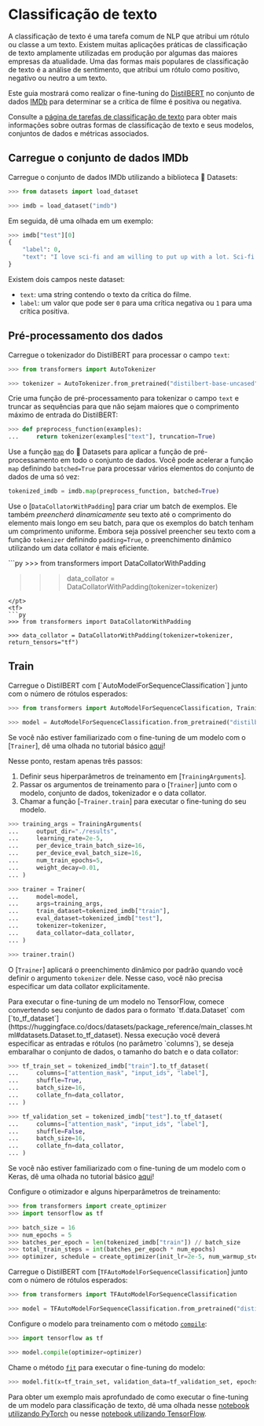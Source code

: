 <!--Copyright 2022 The HuggingFace Team. All rights reserved.

Licensed under the Apache License, Version 2.0 (the "License"); you may not use this file except in compliance with
the License. You may obtain a copy of the License at

http://www.apache.org/licenses/LICENSE-2.0

Unless required by applicable law or agreed to in writing, software distributed under the License is distributed on
an "AS IS" BASIS, WITHOUT WARRANTIES OR CONDITIONS OF ANY KIND, either express or implied. See the License for the
specific language governing permissions and limitations under the License.
-->

# Classificação de texto

<Youtube id="leNG9fN9FQU"/>

A classificação de texto é uma tarefa comum de NLP que atribui um rótulo ou classe a um texto. Existem muitas aplicações práticas de classificação de texto amplamente utilizadas em produção por algumas das maiores empresas da atualidade. Uma das formas mais populares de classificação de texto é a análise de sentimento, que atribui um rótulo como positivo, negativo ou neutro a um texto.

Este guia mostrará como realizar o fine-tuning do [DistilBERT](https://huggingface.co/distilbert-base-uncased) no conjunto de dados [IMDb](https://huggingface.co/datasets/imdb) para determinar se a crítica de filme é positiva ou negativa.

<Tip>

Consulte a [página de tarefas de classificação de texto](https://huggingface.co/tasks/text-classification) para obter mais informações sobre outras formas de classificação de texto e seus modelos, conjuntos de dados e métricas associados.

</Tip>

## Carregue o conjunto de dados IMDb

Carregue o conjunto de dados IMDb utilizando a biblioteca 🤗 Datasets:

```py
>>> from datasets import load_dataset

>>> imdb = load_dataset("imdb")
```

Em seguida, dê uma olhada em um exemplo:

```py
>>> imdb["test"][0]
{
    "label": 0,
    "text": "I love sci-fi and am willing to put up with a lot. Sci-fi movies/TV are usually underfunded, under-appreciated and misunderstood. I tried to like this, I really did, but it is to good TV sci-fi as Babylon 5 is to Star Trek (the original). Silly prosthetics, cheap cardboard sets, stilted dialogues, CG that doesn't match the background, and painfully one-dimensional characters cannot be overcome with a 'sci-fi' setting. (I'm sure there are those of you out there who think Babylon 5 is good sci-fi TV. It's not. It's clichéd and uninspiring.) While US viewers might like emotion and character development, sci-fi is a genre that does not take itself seriously (cf. Star Trek). It may treat important issues, yet not as a serious philosophy. It's really difficult to care about the characters here as they are not simply foolish, just missing a spark of life. Their actions and reactions are wooden and predictable, often painful to watch. The makers of Earth KNOW it's rubbish as they have to always say \"Gene Roddenberry's Earth...\" otherwise people would not continue watching. Roddenberry's ashes must be turning in their orbit as this dull, cheap, poorly edited (watching it without advert breaks really brings this home) trudging Trabant of a show lumbers into space. Spoiler. So, kill off a main character. And then bring him back as another actor. Jeeez! Dallas all over again.",
}
```

Existem dois campos neste dataset:

- `text`: uma string contendo o texto da crítica do filme.
- `label`: um valor que pode ser `0` para uma crítica negativa ou `1` para uma crítica positiva.

## Pré-processamento dos dados

Carregue o tokenizador do DistilBERT para processar o campo `text`:

```py
>>> from transformers import AutoTokenizer

>>> tokenizer = AutoTokenizer.from_pretrained("distilbert-base-uncased")
```

Crie uma função de pré-processamento para tokenizar o campo `text` e truncar as sequências para que não sejam maiores que o comprimento máximo de entrada do DistilBERT:

```py
>>> def preprocess_function(examples):
...     return tokenizer(examples["text"], truncation=True)
```

Use a função [`map`](https://huggingface.co/docs/datasets/package_reference/main_classes.html#datasets.Dataset.map) do 🤗 Datasets para aplicar a função de pré-processamento em todo o conjunto de dados. Você pode acelerar a função `map` definindo `batched=True` para processar vários elementos do conjunto de dados de uma só vez:

```py
tokenized_imdb = imdb.map(preprocess_function, batched=True)
```

Use o [`DataCollatorWithPadding`] para criar um batch de exemplos. Ele também *preencherá dinamicamente* seu texto até o comprimento do elemento mais longo em seu batch, para que os exemplos do batch tenham um comprimento uniforme. Embora seja possível preencher seu texto com a função `tokenizer` definindo `padding=True`, o preenchimento dinâmico utilizando um data collator é mais eficiente.

<frameworkcontent>
<pt>
```py
>>> from transformers import DataCollatorWithPadding

>>> data_collator = DataCollatorWithPadding(tokenizer=tokenizer)
```
</pt>
<tf>
```py
>>> from transformers import DataCollatorWithPadding

>>> data_collator = DataCollatorWithPadding(tokenizer=tokenizer, return_tensors="tf")
```
</tf>
</frameworkcontent>

## Train

<frameworkcontent>
<pt>
Carregue o DistilBERT com [`AutoModelForSequenceClassification`] junto com o número de rótulos esperados:

```py
>>> from transformers import AutoModelForSequenceClassification, TrainingArguments, Trainer

>>> model = AutoModelForSequenceClassification.from_pretrained("distilbert-base-uncased", num_labels=2)
```

<Tip>

Se você não estiver familiarizado com o fine-tuning de um modelo com o [`Trainer`], dê uma olhada no tutorial básico [aqui](../training#finetune-with-trainer)!

</Tip>

Nesse ponto, restam apenas três passos:

1. Definir seus hiperparâmetros de treinamento em [`TrainingArguments`].
2. Passar os argumentos de treinamento para o [`Trainer`] junto com o modelo, conjunto de dados, tokenizador e o data collator.
3. Chamar a função [`~Trainer.train`] para executar o fine-tuning do seu modelo.

```py
>>> training_args = TrainingArguments(
...     output_dir="./results",
...     learning_rate=2e-5,
...     per_device_train_batch_size=16,
...     per_device_eval_batch_size=16,
...     num_train_epochs=5,
...     weight_decay=0.01,
... )

>>> trainer = Trainer(
...     model=model,
...     args=training_args,
...     train_dataset=tokenized_imdb["train"],
...     eval_dataset=tokenized_imdb["test"],
...     tokenizer=tokenizer,
...     data_collator=data_collator,
... )

>>> trainer.train()
```

<Tip>

O [`Trainer`] aplicará o preenchimento dinâmico por padrão quando você definir o argumento `tokenizer` dele. Nesse caso, você não precisa especificar um data collator explicitamente.

</Tip>
</pt>
<tf>
Para executar o fine-tuning de um modelo no TensorFlow, comece convertendo seu conjunto de dados para o formato `tf.data.Dataset` com [`to_tf_dataset`](https://huggingface.co/docs/datasets/package_reference/main_classes.html#datasets.Dataset.to_tf_dataset). Nessa execução você deverá especificar as entradas e rótulos (no parâmetro `columns`), se deseja embaralhar o conjunto de dados, o tamanho do batch e o data collator:

```py
>>> tf_train_set = tokenized_imdb["train"].to_tf_dataset(
...     columns=["attention_mask", "input_ids", "label"],
...     shuffle=True,
...     batch_size=16,
...     collate_fn=data_collator,
... )

>>> tf_validation_set = tokenized_imdb["test"].to_tf_dataset(
...     columns=["attention_mask", "input_ids", "label"],
...     shuffle=False,
...     batch_size=16,
...     collate_fn=data_collator,
... )
```

<Tip>

Se você não estiver familiarizado com o fine-tuning de um modelo com o Keras, dê uma olhada no tutorial básico [aqui](training#finetune-with-keras)!

</Tip>

Configure o otimizador e alguns hiperparâmetros de treinamento:

```py
>>> from transformers import create_optimizer
>>> import tensorflow as tf

>>> batch_size = 16
>>> num_epochs = 5
>>> batches_per_epoch = len(tokenized_imdb["train"]) // batch_size
>>> total_train_steps = int(batches_per_epoch * num_epochs)
>>> optimizer, schedule = create_optimizer(init_lr=2e-5, num_warmup_steps=0, num_train_steps=total_train_steps)
```

Carregue o DistilBERT com [`TFAutoModelForSequenceClassification`] junto com o número de rótulos esperados:

```py
>>> from transformers import TFAutoModelForSequenceClassification

>>> model = TFAutoModelForSequenceClassification.from_pretrained("distilbert-base-uncased", num_labels=2)
```

Configure o modelo para treinamento com o método [`compile`](https://keras.io/api/models/model_training_apis/#compile-method):

```py
>>> import tensorflow as tf

>>> model.compile(optimizer=optimizer)
```

Chame o método [`fit`](https://keras.io/api/models/model_training_apis/#fit-method) para executar o fine-tuning do modelo:

```py
>>> model.fit(x=tf_train_set, validation_data=tf_validation_set, epochs=3)
```
</tf>
</frameworkcontent>

<Tip>

Para obter um exemplo mais aprofundado de como executar o fine-tuning de um modelo para classificação de texto, dê uma olhada nesse [notebook utilizando PyTorch](https://colab.research.google.com/github/huggingface/notebooks/blob/main/examples/text_classification.ipynb) ou nesse [notebook utilizando TensorFlow](https://colab.research.google.com/github/huggingface/notebooks/blob/main/examples/text_classification-tf.ipynb).

</Tip>